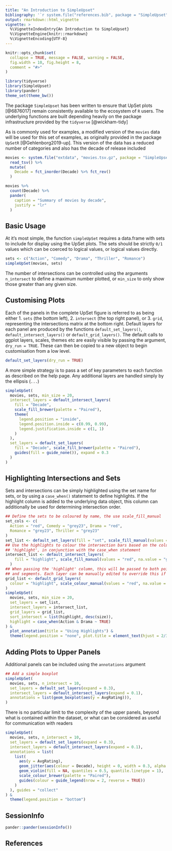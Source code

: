 ```yaml
---
title: "An Introduction to SimpleUpset"
bibliography: '`r system.file("references.bib", package = "SimpleUpset")`'
output: rmarkdown::html_vignette
vignette: >
  %\VignetteIndexEntry{An Introduction to SimpleUpset}
  %\VignetteEngine{knitr::rmarkdown}
  %\VignetteEncoding{UTF-8}
---
```


```r
knitr::opts_chunk$set(
  collapse = TRUE, message = FALSE, warning = FALSE,
  fig.width = 10, fig.height = 8,
  comment = "#>"
)
```

```r
library(tidyverse)
library(SimpleUpset)
library(pander)
theme_set(theme_bw())
```

The package `SimpleUpset` has been written to ensure that UpSet plots [@6876017] 
remain consistently available to the ecosystem of `R` users.
The underlying functions are built depending heavily on the package infrastructure
provided by the `tidyverse` [@wickham-tidy]

As is commonly used for examples, a modified version of the `movies` data will 
be used for this set of examples, as originally provided in the package `UpSetR`
[@Gehlenborg2019-up].
This version of the data has a reduced number of categories and also has the 
decade of release included

```r
movies <- system.file("extdata", "movies.tsv.gz", package = "SimpleUpset") %>%
  read_tsv() %>%
  mutate(
    Decade = fct_inorder(Decade) %>% fct_rev()
  )
```

```r
movies %>% 
  count(Decade) %>% 
  pander(
    caption = "Summary of movies by decade",
    justify = "lr"
  )
```

## Basic Usage

At it's most simple, the function `simpleUpSet` requires a data.frame with sets
to include for display using the UpSet plots.
The sets should be strictly `0/1` values which can be coerced to logical values, or logical values directly.

```r
sets <- c("Action", "Comedy", "Drama", "Thriller", "Romance")
simpleUpSet(movies, sets)
```

The number of intersections can be controlled using the arguments `n_intersect` 
to define a maximum number plotted, or `min_size` to only show those greater 
than any given size.

## Customising Plots

Each of the panels in the complete UpSet figure is referred to as being either 
1. `sets` (the bottom left), 2. `intersect` (the top right panel), or 3. `grid`, 
representing the intersections matrix at the bottom right.
Default layers for each panel are produced by the functions 
`default_set_layers()`, `default_intersect_layers()` or `default_grid_layers()`.
The default calls to ggplot layers, scales, themes etc are easily visible by 
passing the argument, `dry_run = TRUE`.
These can then be copied to a new object to begin customisation from a low level.

```r
default_set_layers(dry_run = TRUE)
```

A more simple strategy is to pass a set of key parameters to each function as
described on the help page.
Any additional layers are handled simply by the ellipsis (`...`)

```r
simpleUpSet(
  movies, sets, min_size = 20,
  intersect_layers = default_intersect_layers(
    fill = "Decade",
    scale_fill_brewer(palette = "Paired"),
    theme(
      legend.position = "inside",
      legend.position.inside = c(0.99, 0.99),
      legend.justification.inside = c(1, 1)
    )
  ),
  set_layers = default_set_layers(
    fill = "Decade", scale_fill_brewer(palette = "Paired"),
    guides(fill = guide_none()), expand = 0.3
  )
)
```

## Highlighting Intersections and Sets

Sets and intersections can be simply highlighted using the set name for sets, 
or by using a `case_when()` statement to define highlights.
If the highlight column is added to the underlying data object, this column can
additionally be used for determining intersection order.

```r
## Define the sets to be coloured by name, the use scale_fill_manual
set_cols <- c(
  Action = "red", Comedy = "grey23", Drama = "red", 
  Romance = "grey23", Thriller = "grey23"
)
set_list <- default_set_layers(fill = "set", scale_fill_manual(values = set_cols))
## Use the highlights to colour the intersection bars based on the column 
## 'highlight', in conjunction with the case_when statement
intersect_list <- default_intersect_layers(
    fill = "highlight", scale_fill_manual(values = "red", na.value = "grey23")
  )
## When passing the 'highlight' column, this will be passed to both points
## and segments. Each layer can be manually edited to override this if preferred
grid_list <- default_grid_layers(
  colour = "highlight", scale_colour_manual(values = "red", na.value = "grey23")
)
simpleUpSet(
  movies, sets, min_size = 20,
  set_layers = set_list,
  intersect_layers = intersect_list,
  grid_layers = grid_list,
  sort_intersect = list(highlight, desc(size)),
  highlight = case_when(Action & Drama ~ TRUE)
) &
  plot_annotation(title = "Using Highlights") &
  theme(legend.position = "none", plot.title = element_text(hjust = 2/3))
```

## Adding Plots to Upper Panels

Additional panels can be included using the `annotations` argument

```r
## Add a simple boxplot
simpleUpSet(
  movies, sets, n_intersect = 10,
  set_layers = default_set_layers(expand = 0.3),
  intersect_layers = default_intersect_layers(expand = 0.1),
  annotations = list(geom_boxplot(aes(y = AvgRating))),
)
```

There is no particular limit to the complexity of the upper panels, beyond what
is contained within the dataset, or what can be considered as useful for 
communication with readers

```r
simpleUpSet(
  movies, sets, n_intersect = 10,
  set_layers = default_set_layers(expand = 0.3),
  intersect_layers = default_intersect_layers(expand = 0.1),
  annotations = list(
    list(
      aes(y = AvgRating),
      geom_jitter(aes(colour = Decade), height = 0, width = 0.3, alpha = 0.5),
      geom_violin(fill = NA, quantiles = 0.5, quantile.linetype = 1),
      scale_colour_brewer(palette = "Paired"),
      guides(colour = guide_legend(nrow = 2, reverse = TRUE))
    )
  ), guides = "collect"
) &
  theme(legend.position = "bottom")
```


## SessionInfo

```r
pander::pander(sessionInfo())
```


## References
